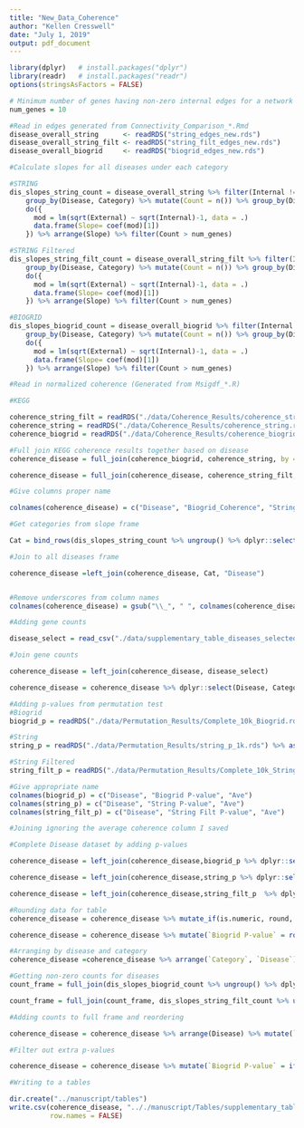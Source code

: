 ```yaml
---
title: "New_Data_Coherence"
author: "Kellen Cresswell"
date: "July 1, 2019"
output: pdf_document
---
```


```r
library(dplyr)   # install.packages("dplyr")
library(readr)   # install.packages("readr")
options(stringsAsFactors = FALSE)
```

```r
# Minimum number of genes having non-zero internal edges for a network to be processed
num_genes = 10
```

```r
#Read in edges generated from Connectivity_Comparison_*.Rmd
disease_overall_string      <- readRDS("string_edges_new.rds")
disease_overall_string_filt <- readRDS("string_filt_edges_new.rds")
disease_overall_biogrid     <- readRDS("biogrid_edges_new.rds")

#Calculate slopes for all diseases under each category

#STRING
dis_slopes_string_count = disease_overall_string %>% filter(Internal != 0) %>%
    group_by(Disease, Category) %>% mutate(Count = n()) %>% group_by(Disease, Category, Count) %>%
    do({
      mod = lm(sqrt(External) ~ sqrt(Internal)-1, data = .)
      data.frame(Slope= coef(mod)[1])
    }) %>% arrange(Slope) %>% filter(Count > num_genes)

#STRING Filtered
dis_slopes_string_filt_count = disease_overall_string_filt %>% filter(Internal != 0) %>%
    group_by(Disease, Category) %>% mutate(Count = n()) %>% group_by(Disease, Category, Count) %>%
    do({
      mod = lm(sqrt(External) ~ sqrt(Internal)-1, data = .)
      data.frame(Slope= coef(mod)[1])
    }) %>% arrange(Slope) %>% filter(Count > num_genes)

#BIOGRID
dis_slopes_biogrid_count = disease_overall_biogrid %>% filter(Internal != 0)  %>%
    group_by(Disease, Category) %>% mutate(Count = n()) %>% group_by(Disease, Category, Count) %>%
    do({
      mod = lm(sqrt(External) ~ sqrt(Internal)-1, data = .)
      data.frame(Slope= coef(mod)[1])
    }) %>% arrange(Slope) %>% filter(Count > num_genes)

```

```r
#Read in normalized coherence (Generated from Msigdf_*.R)

#KEGG

coherence_string_filt = readRDS("./data/Coherence_Results/coherence_string_filt.rds") %>% dplyr::select(Disease, Coherence)
coherence_string = readRDS("./data/Coherence_Results/coherence_string.rds") %>% dplyr::select(Disease, Coherence)
coherence_biogrid = readRDS("./data/Coherence_Results/coherence_biogrid.rds") %>% dplyr::select(Disease, Coherence)

#Full join KEGG coherence results together based on disease
coherence_disease = full_join(coherence_biogrid, coherence_string, by = "Disease")

coherence_disease = full_join(coherence_disease, coherence_string_filt, by = "Disease")

#Give columns proper name

colnames(coherence_disease) = c("Disease", "Biogrid_Coherence", "String_Coherence", "String_Filt_Coherence")

```

```r
#Get categories from slope frame

Cat = bind_rows(dis_slopes_string_count %>% ungroup() %>% dplyr::select(Disease, Category), dis_slopes_biogrid_count %>% ungroup() %>% dplyr::select(Disease, Category) ) %>% distinct()

#Join to all diseases frame

coherence_disease =left_join(coherence_disease, Cat, "Disease")


#Remove underscores from column names
colnames(coherence_disease) = gsub("\\_", " ", colnames(coherence_disease))

#Adding gene counts

disease_select = read_csv("./data/supplementary_table_diseases_selected.csv") %>% dplyr::select(Disease =`Disease name`, `Number of SNPs`, `Number of genes`)

#Join gene counts

coherence_disease = left_join(coherence_disease, disease_select)

coherence_disease = coherence_disease %>% dplyr::select(Disease, Category, `Number of SNPs`, `Number of genes`, `Biogrid Coherence`:`String Filt Coherence`)
```

```r

#Adding p-values from permutation test
#Biogrid
biogrid_p = readRDS("./data/Permutation_Results/Complete_10k_Biogrid.rds") %>% as.data.frame(.) %>% dplyr::select(-new_coherence)

#String
string_p = readRDS("./data/Permutation_Results/string_p_1k.rds") %>% as.data.frame(.)  %>% dplyr::select(-new_coherence)

#String Filtered
string_filt_p = readRDS("./data/Permutation_Results/Complete_10k_String_Filt.rds") %>% as.data.frame(.)  %>% dplyr::select(-new_coherence)

#Give appropriate name
colnames(biogrid_p) = c("Disease", "Biogrid P-value", "Ave")
colnames(string_p) = c("Disease", "String P-value", "Ave")
colnames(string_filt_p) = c("Disease", "String Filt P-value", "Ave") 

#Joining ignoring the average coherence column I saved

#Complete Disease dataset by adding p-values

coherence_disease = left_join(coherence_disease,biogrid_p %>% dplyr::select(-Ave), by = c("Disease" = "Disease"))

coherence_disease = left_join(coherence_disease,string_p %>% dplyr::select(-Ave), by = c("Disease" = "Disease"))

coherence_disease = left_join(coherence_disease,string_filt_p  %>% dplyr::select(-Ave), by = c("Disease" = "Disease"))

#Rounding data for table
coherence_disease = coherence_disease %>% mutate_if(is.numeric, round, digits = 2)

coherence_disease = coherence_disease %>% mutate(`Biogrid P-value` = round( as.numeric(as.character(`Biogrid P-value`)),4)) %>% mutate(`String P-value` = round( as.numeric(as.character(`String P-value`)),4)) %>% mutate(`String Filt P-value` = round( as.numeric(as.character(`String Filt P-value`)),4))

#Arranging by disease and category
coherence_disease =coherence_disease %>% arrange(`Category`, `Disease`)

#Getting non-zero counts for diseases
count_frame = full_join(dis_slopes_biogrid_count %>% ungroup() %>% dplyr::select(Disease, Count), dis_slopes_string_count %>% ungroup() %>% dplyr::select(Disease, Count), "Disease")

count_frame = full_join(count_frame, dis_slopes_string_filt_count %>% ungroup() %>% dplyr::select(Disease, Count), "Disease") %>% arrange(Disease)
```

```r
#Adding counts to full frame and reordering

coherence_disease = coherence_disease %>% arrange(Disease) %>% mutate(`Size of Biogrid Network` = count_frame$Count.x, `Size of String Network` = count_frame$Count.y,`Size of String Filt Network`=count_frame$Count) %>% dplyr::select(Disease:`Number of genes`, `Size of Biogrid Network`:`Size of String Filt Network`, `Biogrid Coherence`:`String Filt P-value`)

#Filter out extra p-values

coherence_disease = coherence_disease %>% mutate(`Biogrid P-value` = ifelse(is.na(`Biogrid Coherence`), NA, `Biogrid P-value` ))  %>% mutate(`String P-value` = ifelse(is.na(`String Coherence`), NA, `String P-value` ))  %>% mutate(`String Filt P-value` = ifelse(is.na(`String Filt Coherence`), NA, `String Filt P-value` ))  

#Writing to a tables

dir.create("../manuscript/tables")
write.csv(coherence_disease, ".././manuscript/Tables/supplementary_table_S3.csv", 
          row.names = FALSE)

```

